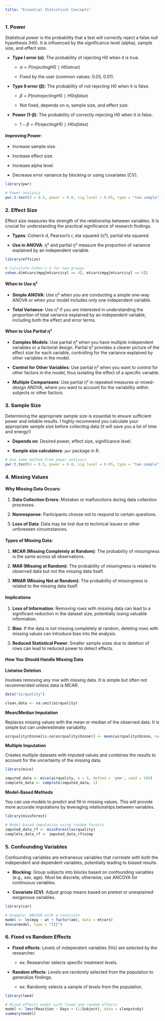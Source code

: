 ```yaml
---
title: "Essential Statistical Concepts"
---
```


### 1. Power

Statistical power is the probability that a test will correctly reject a false null hypothesis (H0). It is influenced by the significance level (alpha), sample size, and effect size.

-   **Type I error (α)**: The probability of rejecting H0 when it is true.

    -   $α=P(rejecting H0∣H0 is true)$

    -   Fixed by the user (common values: 0.05, 0.01).

-   **Type II error (β)**: The probability of not rejecting H0 when it is false.

    -   $β=P(not rejecting H0∣H0 is false)$

    -   Not fixed, depends on α, sample size, and effect size.

-   **Power (1-β)**: The probability of correctly rejecting H0 when it is false.

    -   $1−β=P(rejecting H0∣H0 is false)$

#### Improving Power:

-   Increase sample size.

-   Increase effect size.

-   Increase alpha level.

-   Decrease error variance by blocking or using covariates (CV).

``` r
library(pwr)

# Power analysis
pwr.t.test(d = 0.5, power = 0.8, sig.level = 0.05, type = "two.sample")
```

### 2. Effect Size

Effect size measures the strength of the relationship between variables. It is crucial for understanding the practical significance of research findings.

-   **Types**: Cohen's d, Pearson's r, eta squared (η²), partial eta squared.

-   **Use in ANOVA**: η² and partial η² measure the proportion of variance explained by an independent variable.

``` r
library(effsize)

# Calculate Cohen's d for two groups
cohen.d(mtcars$mpg[mtcars$cyl == 4], mtcars$mpg[mtcars$cyl == 6])
```

#### When to Use η²

-   **Simple ANOVA**: Use η² when you are conducting a simple one-way ANOVA or when your model includes only one independent variable.

-   **Total Variance**: Use η² if you are interested in understanding the proportion of total variance explained by an independent variable, including both the effect and error terms.

#### When to Use Partial η²

-   **Complex Models**: Use partial η² when you have multiple independent variables or a factorial design. Partial η² provides a clearer picture of the effect size for each variable, controlling for the variance explained by other variables in the model.

-   **Control for Other Variables**: Use partial η² when you want to control for other factors in the model, thus isolating the effect of a specific variable.

-   **Multiple Comparisons**: Use partial η² in repeated measures or mixed-design ANOVA, where you want to account for the variability within subjects or other factors.

### 3. Sample Size

Determining the appropriate sample size is essential to ensure sufficient power and reliable results. I highly recommend you calculate your appropriate sample size before collecting data (it will save you a lot of time and energy!)

-   **Depends on**: Desired power, effect size, significance level.

-   **Sample size calculators**: `pwr` package in R.

``` r
# Use same method from power analysis
pwr.t.test(d = 0.5, power = 0.8, sig.level = 0.05, type = "two.sample")
```

### 4. Missing Values

#### Why Missing Data Occurs:

1.  **Data Collection Errors**: Mistakes or malfunctions during data collection processes.

2.  **Nonresponse**: Participants choose not to respond to certain questions.

3.  **Loss of Data**: Data may be lost due to technical issues or other unforeseen circumstances.

#### Types of Missing Data:

1.  **MCAR (Missing Completely at Random)**: The probability of missingness is the same across all observations.

2.  **MAR (Missing at Random)**: The probability of missingness is related to observed data but not the missing data itself.

3.  **MNAR (Missing Not at Random)**: The probability of missingness is related to the missing data itself.

#### Implications

1.  **Loss of Information**: Removing rows with missing data can lead to a significant reduction in the dataset size, potentially losing valuable information.

2.  **Bias**: If the data is not missing completely at random, deleting rows with missing values can introduce bias into the analysis.

3.  **Reduced Statistical Power**: Smaller sample sizes due to deletion of rows can lead to reduced power to detect effects.

#### How You Should Handle Missing Data

**Listwise Deletion**

Involves removing any row with missing data. It is simple but often not recommended unless data is MCAR.

``` r
data("airquality")

clean_data <- na.omit(airquality)
```

**Mean/Median Imputation**

Replaces missing values with the mean or median of the observed data. It is simple but can underestimate variability.

``` r
airquality$Ozone[is.na(airquality$Ozone)] <- mean(airquality$Ozone, na.rm = TRUE)
```

**Multiple Imputation**

Creates multiple datasets with imputed values and combines the results to account for the uncertainty of the missing data.

``` r
library(mice)

imputed_data <- mice(airquality, m = 5, method = 'pmm', seed = 500)
complete_data <- complete(imputed_data, 1)
```

**Model-Based Methods**

You can use models to predict and fill in missing values. This will provide more accurate imputations by leveraging relationships between variables.

``` r
library(missForest)

# Model-based imputation using random forests
imputed_data_rf <- missForest(airquality)
complete_data_rf <- imputed_data_rf$ximp
```

### 5. Confounding Variables

Confounding variables are extraneous variables that correlate with both the independent and dependent variables, potentially leading to biased results.

-   **Blocking**: Group subjects into blocks based on confounding variables (e.g., sex, age). Must be discrete; otherwise, use ANCOVA for continuous variables.

-   **Covariate (CV)**: Adjust group means based on pretest or unexplained exogenous variables.

``` r
library(car)

# Example: ANCOVA with a covariate
model <- lm(mpg ~ wt + factor(am), data = mtcars)
Anova(model, type = "III")
```

### 6. Fixed vs Random Effects

-   **Fixed effects**: Levels of independent variables (IVs) are selected by the researcher.

    -   ex: Researcher selects specific treatment levels.

-   **Random effects**: Levels are randomly selected from the population to generalize findings.

    -   ex: Randomly selects a sample of levels from the population.

``` r
library(lme4)

# Mixed-effects model with fixed and random effects
model <- lmer(Reaction ~ Days + (1|Subject), data = sleepstudy)
summary(model)
```
